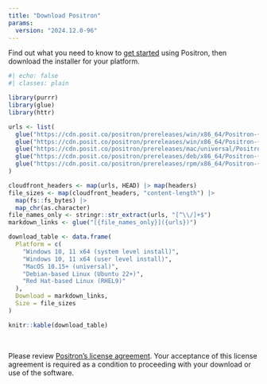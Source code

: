 ```yaml
---
title: "Download Positron"
params:
  version: "2024.12.0-96"
---
```


Find out what you need to know to [get started](start.qmd) using Positron, then download the installer for your platform.

```r
#| echo: false
#| classes: plain

library(purrr)
library(glue)
library(httr)

urls <- list(
  glue("https://cdn.posit.co/positron/prereleases/win/x86_64/Positron-{params$version}-Setup.exe"),
  glue("https://cdn.posit.co/positron/prereleases/win/x86_64/Positron-{params$version}-UserSetup.exe"),
  glue("https://cdn.posit.co/positron/prereleases/mac/universal/Positron-{params$version}.dmg"),
  glue("https://cdn.posit.co/positron/prereleases/deb/x86_64/Positron-{params$version}.deb"),
  glue("https://cdn.posit.co/positron/prereleases/rpm/x86_64/Positron-{params$version}.rpm")
)

cloudfront_headers <- map(urls, HEAD) |> map(headers)
file_sizes <- map(cloudfront_headers, "content-length") |>
  map(fs::fs_bytes) |>
  map_chr(as.character)
file_names_only <- stringr::str_extract(urls, "[^\\/]+$")
markdown_links <- glue("[{file_names_only}]({urls})")

download_table <- data.frame(
  Platform = c(
    "Windows 10, 11 x64 (system level install)",
    "Windows 10, 11 x64 (user level install)",
    "MacOS 10.15+ (universal)",
    "Debian-based Linux (Ubuntu 22+)",
    "Red Hat-based Linux (RHEL9)"
  ),
  Download = markdown_links,
  Size = file_sizes
)

knitr::kable(download_table)
```

<br>

Please review [Positron's license agreement](licensing.qmd). Your acceptance of this license agreement is required as a condition to proceeding with your download or use of the software.

